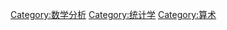 {{Catmore}}
{{Commonscat|Means}}

[[Category:数学分析|Category:数学分析]]
[[Category:统计学|Category:统计学]]
[[Category:算术|Category:算术]]